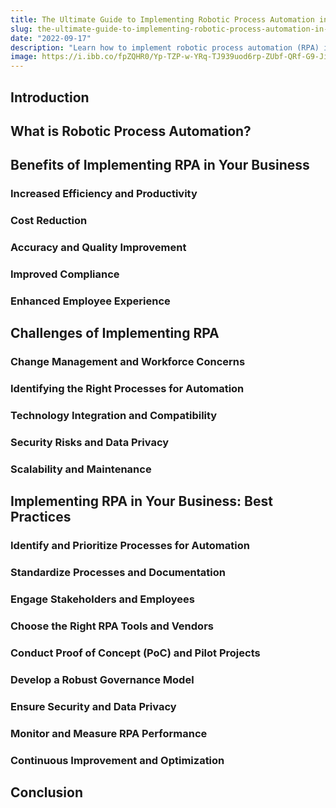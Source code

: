 ```yaml
---
title: The Ultimate Guide to Implementing Robotic Process Automation in Your Business
slug: the-ultimate-guide-to-implementing-robotic-process-automation-in-your-business
date: "2022-09-17"
description: "Learn how to implement robotic process automation (RPA) in your business effectively with our ultimate guide. Discover the benefits, challenges, and best practices to optimize your business processes using RPA."
image: https://i.ibb.co/fpZQHR0/Yp-TZP-w-YRq-TJ939uod6rp-ZUbf-QRf-G9-Ji-Bq-Fp-FSIU.png
---
```


## Introduction

## What is Robotic Process Automation?

## Benefits of Implementing RPA in Your Business

### Increased Efficiency and Productivity

### Cost Reduction

### Accuracy and Quality Improvement

### Improved Compliance

### Enhanced Employee Experience

## Challenges of Implementing RPA

### Change Management and Workforce Concerns

### Identifying the Right Processes for Automation

### Technology Integration and Compatibility

### Security Risks and Data Privacy

### Scalability and Maintenance

## Implementing RPA in Your Business: Best Practices

### Identify and Prioritize Processes for Automation

### Standardize Processes and Documentation

### Engage Stakeholders and Employees

### Choose the Right RPA Tools and Vendors

### Conduct Proof of Concept (PoC) and Pilot Projects

### Develop a Robust Governance Model

### Ensure Security and Data Privacy

### Monitor and Measure RPA Performance

### Continuous Improvement and Optimization

## Conclusion